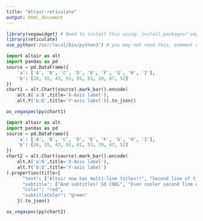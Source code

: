```yaml
---
title: "Altair-reticulate"
output: html_document
---
```


```r
library(vegawidget) # Need to install this using: install.packages('vegawidget')
library(reticulate)
use_python('/usr/local/bin/python3') # you may not need this, comment out if so
```

```python
import altair as alt
import pandas as pd
source = pd.DataFrame({
    'a': ['A', 'B', 'C', 'D', 'E', 'F', 'G', 'H', 'I'],
    'b': [28, 55, 43, 91, 81, 53, 19, 87, 52]
})
chart1 = alt.Chart(source).mark_bar().encode(
    alt.X('a:N',title='X-Axis label'),
    alt.Y('b:Q',title='Y-axis label')).to_json()

```

```r
as_vegaspec(py$chart1)
```


```python
import altair as alt
import pandas as pd
source = pd.DataFrame({
    'a': ['A', 'B', 'C', 'D', 'E', 'F', 'G', 'H', 'I'],
    'b': [28, 55, 43, 91, 81, 53, 19, 87, 52]
})
chart2 = alt.Chart(source).mark_bar().encode(
    alt.X('a:N',title='X-Axis label'),
    alt.Y('b:Q',title='Y-axis label')
).properties(title={
      "text": ["Altair now has multi-line titles!!", "Second line of title"], 
      "subtitle": ["And subtitles! SO COOL", "Even cooler second line wow dang, but you need to update to v4 of Altair"],
      "color": "red",
      "subtitleColor": "green"
    }).to_json()
```

```r
as_vegaspec(py$chart2)
```
